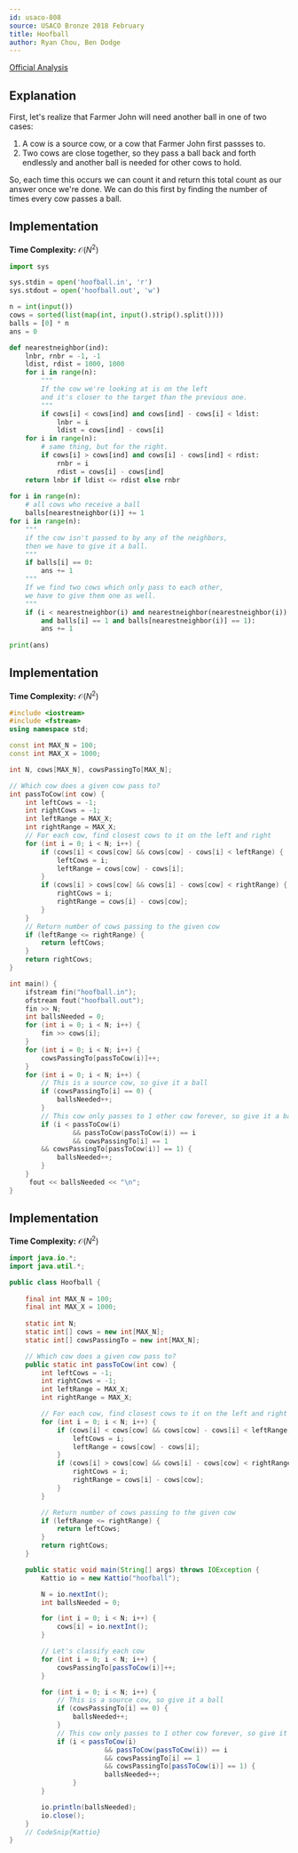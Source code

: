 ```yaml
---
id: usaco-808
source: USACO Bronze 2018 February
title: Hoofball
author: Ryan Chou, Ben Dodge
---
```


[Official Analysis](http://www.usaco.org/current/data/sol_hoofball_bronze_feb18.html)

## Explanation

First, let's realize that Farmer John will need another ball in one of two cases: 
1. A cow is a source cow, or a cow that Farmer John first passses to. 
2. Two cows are close together, so they pass a ball back and forth endlessly and another ball is needed for other cows to hold. 

So, each time this occurs we can count it and return this total count as our answer once we're done. 
We can do this first by finding the number of times every cow passes a ball. 

<LanguageSection>
<PySection> 

## Implementation
**Time Complexity:** $\mathcal{O}(N^2)$


```py
import sys

sys.stdin = open('hoofball.in', 'r')
sys.stdout = open('hoofball.out', 'w')

n = int(input())
cows = sorted(list(map(int, input().strip().split())))
balls = [0] * n
ans = 0

def nearestneighbor(ind):
	lnbr, rnbr = -1, -1
	ldist, rdist = 1000, 1000
	for i in range(n):
		"""
		If the cow we're looking at is on the left
		and it's closer to the target than the previous one.
		"""
		if cows[i] < cows[ind] and cows[ind] - cows[i] < ldist:
			lnbr = i
			ldist = cows[ind] - cows[i]
	for i in range(n):
		# same thing, but for the right.
		if cows[i] > cows[ind] and cows[i] - cows[ind] < rdist:
			rnbr = i
			rdist = cows[i] - cows[ind]
	return lnbr if ldist <= rdist else rnbr
    
for i in range(n):
	# all cows who receive a ball
	balls[nearestneighbor(i)] += 1
for i in range(n):
	"""
	if the cow isn't passed to by any of the neighbors,
	then we have to give it a ball.
	"""
	if balls[i] == 0:
		ans += 1
	"""
	If we find two cows which only pass to each other,
	we have to give them one as well.
	"""
	if (i < nearestneighbor(i) and nearestneighbor(nearestneighbor(i)) == i
		and balls[i] == 1 and balls[nearestneighbor(i)] == 1):
		ans += 1
    
print(ans)
```
</PySection>
<CPPSection>

## Implementation
**Time Complexity:** $\mathcal{O}(N^2)$

	
```cpp
#include <iostream>
#include <fstream>
using namespace std;

const int MAX_N = 100;
const int MAX_X = 1000;

int N, cows[MAX_N], cowsPassingTo[MAX_N];

// Which cow does a given cow pass to?
int passToCow(int cow) {
    int leftCows = -1;
    int rightCows = -1;
    int leftRange = MAX_X;
    int rightRange = MAX_X;
    // For each cow, find closest cows to it on the left and right
    for (int i = 0; i < N; i++) {
        if (cows[i] < cows[cow] && cows[cow] - cows[i] < leftRange) {
            leftCows = i;
            leftRange = cows[cow] - cows[i];
        }
        if (cows[i] > cows[cow] && cows[i] - cows[cow] < rightRange) {
            rightCows = i;
            rightRange = cows[i] - cows[cow];
        }
    }
    // Return number of cows passing to the given cow
    if (leftRange <= rightRange) {
        return leftCows;
    }        
    return rightCows;
}

int main() {
    ifstream fin("hoofball.in");
    ofstream fout("hoofball.out");
    fin >> N;
    int ballsNeeded = 0;
    for (int i = 0; i < N; i++) {
        fin >> cows[i];
    }
    for (int i = 0; i < N; i++) {
        cowsPassingTo[passToCow(i)]++;
    }
    for (int i = 0; i < N; i++) {
        // This is a source cow, so give it a ball
        if (cowsPassingTo[i] == 0) { 
            ballsNeeded++;
        }
        // This cow only passes to 1 other cow forever, so give it a ball
        if (i < passToCow(i)
                && passToCow(passToCow(i)) == i
                && cowsPassingTo[i] == 1
		&& cowsPassingTo[passToCow(i)] == 1) {
            ballsNeeded++;
        }
    }
     fout << ballsNeeded << "\n";
}
```

</CPPSection>
	
<JavaSection>

## Implementation
**Time Complexity:** $\mathcal{O}(N^2)$
	
```java
import java.io.*;
import java.util.*;

public class Hoofball {
	
	final int MAX_N = 100; 
	final int MAX_X = 1000;
	
	static int N;
	static int[] cows = new int[MAX_N];
	static int[] cowsPassingTo = new int[MAX_N];

	// Which cow does a given cow pass to?
	public static int passToCow(int cow) {
		int leftCows = -1;
		int rightCows = -1;
		int leftRange = MAX_X;
		int rightRange = MAX_X;

		// For each cow, find closest cows to it on the left and right
		for (int i = 0; i < N; i++) {
			if (cows[i] < cows[cow] && cows[cow] - cows[i] < leftRange) {
				leftCows = i;
				leftRange = cows[cow] - cows[i];
			}
			if (cows[i] > cows[cow] && cows[i] - cows[cow] < rightRange) {
				rightCows = i;
				rightRange = cows[i] - cows[cow];
			}
		}

		// Return number of cows passing to the given cow
		if (leftRange <= rightRange) {
			return leftCows;
		}
		return rightCows;
	}

	public static void main(String[] args) throws IOException {
		Kattio io = new Kattio("hoofball");

		N = io.nextInt();
		int ballsNeeded = 0;

		for (int i = 0; i < N; i++) {
			cows[i] = io.nextInt();
		}

		// Let's classify each cow  
		for (int i = 0; i < N; i++) {
			cowsPassingTo[passToCow(i)]++;
		}

		for (int i = 0; i < N; i++) {
			// This is a source cow, so give it a ball
			if (cowsPassingTo[i] == 0) {
				ballsNeeded++;
			}
			// This cow only passes to 1 other cow forever, so give it a ball
			if (i < passToCow(i)
                		&& passToCow(passToCow(i)) == i
                		&& cowsPassingTo[i] == 1
                		&& cowsPassingTo[passToCow(i)] == 1) {
            		    ballsNeeded++;
        		}
		}

		io.println(ballsNeeded);
		io.close();
	}
	// CodeSnip{Kattio}
}
	
```	
</JavaSection>
	
</LanguageSection>
